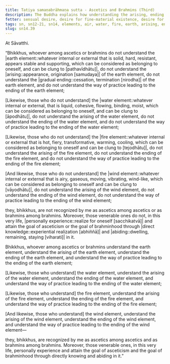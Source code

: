 ```yaml
---
title: Tatiya samaṇabrāhmaṇa sutta - Ascetics and Brahmins (Third)
description: The Buddha explains how understanding the arising, ending and the way of practice leading to the ending in regards to the four elements leads to personal experience and attainment of the goal of asceticism or brahminhood in this very life.
fetter: sensual desire, desire for fine-material existence, desire for immaterial existence, ignorance
tags: sn, sn12-21, sn14, elements, air, water, fire, earth, arising, ending, cessation, way of practice, path, experience, wisdom, insight, realization, ascetic, brahmin, liberation
slug: sn14.39
---
```


At Sāvatthi.

“Bhikkhus, whoever among ascetics or brahmins do not understand the |earth element::whatever internal or external that is solid, hard, resistant, appears stable and supporting, which can be considered as belonging to oneself, and can be clung to [pathavīdhātu]|, do not understand the |arising::appearance, origination [samudaya]| of the earth element, do not understand the |gradual ending::cessation, termination [nirodha]| of the earth element, and do not understand the way of practice leading to the ending of the earth element;

[Likewise, those who do not understand] the |water element::whatever internal or external, that is liquid, cohesive, flowing, binding, moist, which can be considered as belonging to oneself, and can be clung to [āpodhātu]|, do not understand the arising of the water element, do not understand the ending of the water element, and do not understand the way of practice leading to the ending of the water element;

[Likewise, those who do not understand] the |fire element::whatever internal or external that is hot, fiery, transformative, warming, cooling, which can be considered as belonging to oneself and can be clung to [tejodhātu]|, do not understand the arising of the fire element, do not understand the ending of the fire element, and do not understand the way of practice leading to the ending of the fire element;

[And likewise, those who do not understand] the |wind element::whatever internal or external that is airy, gaseous, moving, vibrating, wind-like, which can be considered as belonging to oneself and can be clung to [vāyodhātu]|, do not understand the arising of the wind element, do not understand the ending of the wind element, do not understand the way of practice leading to the ending of the wind element;

they, bhikkhus, are not recognized by me as ascetics among ascetics or as brahmins among brahmins. Moreover, those venerable ones do not, in this very life, |personally experience::realize for oneself [sacchikatvā]| and attain the goal of asceticism or the goal of brahminhood through |direct knowledge::experiential realization [abhiññā]| and |abiding::dwelling, remaining, staying [viharati]| in it.

Bhikkhus, whoever among ascetics or brahmins understand the earth element, understand the arising of the earth element, understand the ending of the earth element, and understand the way of practice leading to the ending of the earth element;

[Likewise, those who understand] the water element, understand the arising of the water element, understand the ending of the water element, and understand the way of practice leading to the ending of the water element;

[Likewise, those who understand] the fire element, understand the arising of the fire element, understand the ending of the fire element, and understand the way of practice leading to the ending of the fire element;

[And likewise, those who understand] the wind element, understand the arising of the wind element, understand the ending of the wind element, and understand the way of practice leading to the ending of the wind element—

they, bhikkhus, are recognized by me as ascetics among ascetics and as brahmins among brahmins. Moreover, those venerable ones, in this very life, personally experience and attain the goal of asceticism and the goal of brahminhood through directly knowing and abiding in it.”